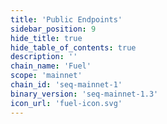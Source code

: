 ```yaml
---
title: 'Public Endpoints'
sidebar_position: 9
hide_title: true
hide_table_of_contents: true
description: ''
chain_name: 'Fuel'
scope: 'mainnet'
chain_id: 'seq-mainnet-1'
binary_version: 'seq-mainnet-1.3'
icon_url: 'fuel-icon.svg'
---
```



<PageTitle
  iconUrl="img/fuel-icon.svg"
  title="Fuel Public Endpoints"
  chainId="seq-mainnet-1"
  version="seq-mainnet-1.3"
/>

<PublicEndpoints
  chainId="seq-mainnet-1"
  primaryRpcUrl="https://fuel-rpc.noders.services"
  primaryApiUrl="https://fuel-api.noders.services"
  primaryGrpcUrl="fuel-grpc.noders.services:443"
  primaryJsonRpcUrl=""
/>